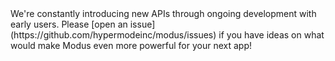 <Tip>
  We're constantly introducing new APIs through ongoing development with early users.
  Please [open an issue](https://github.com/hypermodeinc/modus/issues)
  if you have ideas on what would make Modus even more powerful for your next app!
</Tip>
